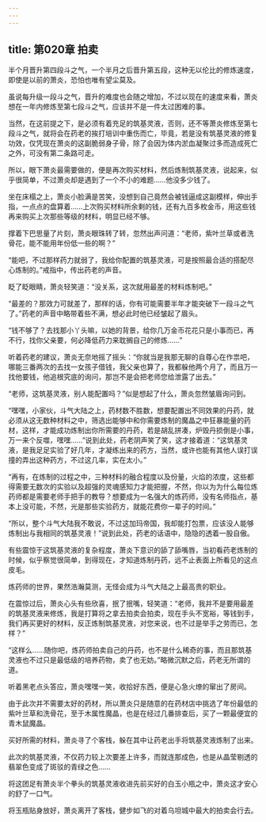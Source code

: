 ```yaml
---
---
---
```

title: 第020章 拍卖
---



半个月晋升第四段斗之气，一个半月之后晋升第五段，这种无以伦比的修炼速度，即使是以前的萧炎，恐怕也唯有望尘莫及。

虽说每升级一段斗之气，晋升的难度也会随之增加，不过以现在的速度来看，萧炎想在一年内修炼至第七段斗之气，应该并不是一件太过困难的事。

当然，在这前提之下，是必须有着充足的筑基灵液，否则，还不等萧炎修炼至第七段斗之气，就将会在药老的挨打培训中重伤而亡，毕竟，若是没有筑基灵液的修复功效，仅凭现在萧炎的这副脆弱身子骨，除了会因为体内淤血凝聚过多而造成死亡之外，可没有第二条路可走。

所以，眼下萧炎最需要做的，便是再次购买材料，然后炼制筑基灵液，说起来，似乎很简单，不过萧炎却是遇到了一个不小的难题……他没多少钱了。

坐在床榻之上，萧炎小脸满是苦笑，没想到自己竟然会被钱逼成这副模样，伸出手指，一点点的盘算着……上次购买材料所余剩的钱，还有九百多枚金币，用这些钱再来购买上次那些等级的材料，明显已经不够。

撑着下巴思量了片刻，萧炎眼珠转了转，忽然出声问道：“老师，紫叶兰草或者洗骨花，能不能用年份低一些的啊？”

“能吧，不过那样药力就弱了，我给你配置的筑基灵液，可是按照最合适的搭配尽心炼制的。”戒指中，传出药老的声音。

眨了眨眼睛，萧炎轻笑道：“没关系，这次就用最差的材料炼制吧。”

“最差的？那效力可就差了，那样的话，你有可能需要半年才能突破下一段斗之气了。”药老的声音中略带着些不满，想必此时他已经皱起了眉头。

“钱不够了？去找那小丫头嘛，以她的背景，给你几万金币花花只是小事而已，再不行，找你父亲要，何必降低药力来耽搁自己的修炼……”

听着药老的建议，萧炎无奈地摇了摇头：“你就当是我那无聊的自尊心在作祟吧，哪能三番两次的去找一女孩子借钱，我父亲也算了，我都躲他两个月了，而且万一找他要钱，他追根究底的询问，那岂不是会把老师您给泄露了出去。”

“老师，这筑基灵液，别人能配置吗？”似是想起了什么，萧炎忽然皱眉询问到。

“嘿嘿，小家伙，斗气大陆之上，药材数不胜数，想要配置出不同效果的丹药，就必须从这无数种材料之中，筛选出能够中和你需要炼制的魔晶之中狂暴能量的药材，这样，才能成功炼制出你所需要的丹药，若是胡乱拼凑，炉毁丹损倒是小事，万一来个反噬，嘿嘿……”说到此处，药老阴声笑了笑，这才接着道：“这筑基灵液，是我足足实验了好几年，才凝练出来的药方，当然，或许也能有其他人误打误撞的弄出这种药方，不过这几率，实在太小。”

“再有，在炼制的过程之中，三种材料的融合程度以及份量，火焰的浓度，这些都得需要无数次的实验以及超强的灵魂感知力才能把握，不然，你以为为什么每位炼药师都是需要老师手把手的教导？想要成为一名强大的炼药师，没有名师指点，基本上没可能，不然，光是那些实验药方，就能花费你一辈子的时间。”

“所以，整个斗气大陆我不敢说，不过这加玛帝国，我却能打包票，应该没人能够炼制出与我相同的筑基灵液！”说到此处，药老的话语中，隐隐的透着一股自傲。

有些震惊于这筑基灵液的复杂程度，萧炎下意识的舔了舔嘴唇，当初看药老炼制的时候，似乎察觉很简单，到得现在，才知道炼制丹药，远不止表面上所看见的这点皮毛。

炼药师的世界，果然浩瀚莫测，无怪会成为斗气大陆之上最高贵的职业。

在震惊过后，萧炎心头有些欣喜，抿了抿嘴，轻笑道：“老师，我并不是要用最差的筑基灵液来修炼，我是打算将之拿去拍卖会拍卖，现在手头不宽裕，等钱到手，我们再买更好的材料，反正炼制筑基灵液，对您来说，也不过是举手之劳而已，怎样？”

“这样么……随你吧，炼药师拍卖自己的丹药，也不是什么稀奇的事，而且那筑基灵液也不过只是最低级的培养药物，卖了也无妨。”略微沉默之后，药老无所谓的道。

听着黑老点头答应，萧炎嘿嘿一笑，收拾好东西，便是心急火燎的窜出了房间。

由于此次并不需要太好的药材，所以萧炎只是随意的在药材店中挑选了年份最低的紫叶兰草和洗骨花，至于木属性魔晶，也是在经过几番排查后，买了一颗最便宜的青木鼠魔晶。

买好所需的材料，萧炎寻了个客栈，躲在其中让药老出手将筑基灵液炼制了出来。

此次的筑基灵液，不仅药力较上次要差上许多，而就连那成色，也是从晶莹剔透的翡翠色变成了斑驳的青绿之色……

将这团足有萧炎半个拳头的筑基灵液收进先前买好的白玉小瓶之中，萧炎这才安心的舒了一口气。

将玉瓶贴身放好，萧炎离开了客栈，健步如飞的对着乌坦城中最大的拍卖会行去。